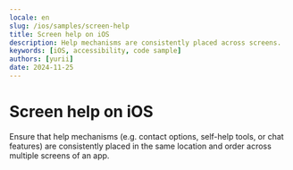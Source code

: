 ```yaml
---
locale: en
slug: /ios/samples/screen-help
title: Screen help on iOS
description: Help mechanisms are consistently placed across screens.
keywords: [iOS, accessibility, code sample]
authors: [yurii]
date: 2024-11-25
---
```


# Screen help on iOS

Ensure that help mechanisms (e.g. contact options, self-help tools, or chat features) are consistently placed in the same location and order across multiple screens of an app.

<CodeSample id="screen-help" platform="ios" locale="en"/>
